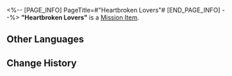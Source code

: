 <%-- [PAGE_INFO]
PageTitle=#"Heartbroken Lovers"#
[END_PAGE_INFO] --%>
{{Item Infobox
|id          = 140267
|image       = Item Heartbroken Lovers.png
|type        = Mission Item
|invCategory = Missions
|rarity      = 3
|effect      = 
|description = A scene you photographed. It seems to be that of lovers parting.
}}
{{Description|''"Chonghua, I love you. 'Till mara do us part."''}}
'''"Heartbroken Lovers"''' is a [[Mission Item]].

==Other Languages==
{{Other Languages
|en   = "Heartbroken Lovers"
|zhs  = 「依依不舍的恋人」
|zht  = 「依依不捨的戀人」
|ja   = 「別れを惜しむ恋人たち」
|ko   = 「헤어지기 아쉬워하는 연인」
|es   = "Amantes que no quieren despedirse"
|fr   = « Cœurs brisés »
|ru   = «Горечь расставания»
|th   = "คู่รักที่อาลัยอาวรณ์"
|vi   = "Người Yêu Không Nỡ Xa Rời"
|de   = „Die unglückseligen Liebenden sagen sich Lebewohl“
|id   = "Pasangan yang Patah Hati"
|pt   = "Amantes de Coração Partido"
}}

==Change History==
{{Change History|2.0}}
